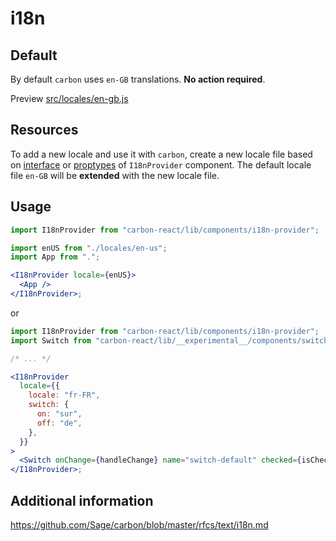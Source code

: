 <Meta title="Documentation/i18n" />

# i18n

## Default

By default `carbon` uses `en-GB` translations. **No action required**.

Preview [src/locales/en-gb.js](https://github.com/Sage/carbon/blob/master/src/locales/en-gb.js)

## Resources

To add a new locale and use it with `carbon`, create a new locale file based on [interface](https://github.com/Sage/carbon/blob/master/src/components/i18n-provider/i18n-provider.d.ts) or [proptypes](https://github.com/Sage/carbon/blob/master/src/components/i18n-provider/i18n-provider.component.js) of `I18nProvider` component.
The default locale file `en-GB` will be **extended** with the new locale file.

## Usage

```jsx
import I18nProvider from "carbon-react/lib/components/i18n-provider";

import enUS from "./locales/en-us";
import App from ".";

<I18nProvider locale={enUS}>
  <App />
</I18nProvider>;
```

or

```jsx
import I18nProvider from "carbon-react/lib/components/i18n-provider";
import Switch from "carbon-react/lib/__experimental__/components/switch";

/* ... */

<I18nProvider
  locale={{
    locale: "fr-FR",
    switch: {
      on: "sur",
      off: "de",
    },
  }}
>
  <Switch onChange={handleChange} name="switch-default" checked={isChecked} />
</I18nProvider>;
```

## Additional information

https://github.com/Sage/carbon/blob/master/rfcs/text/i18n.md
